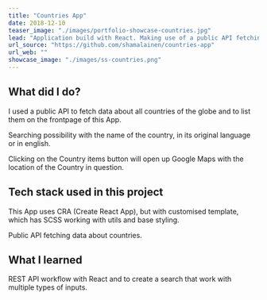 ```yaml
---
title: "Countries App"
date: 2018-12-10
teaser_image: "./images/portfolio-showcase-countries.jpg"
lead: "Application build with React. Making use of a public API fetching all countries' basic data."
url_source: "https://github.com/shamalainen/countries-app"
url_web: ""
showcase_image: "./images/ss-countries.png"
---
```


## What did I do?

I used a public API to fetch data about all countries of the globe and to list them on the frontpage of this App.

Searching possibility with the name of the country, in its original language or in english.

Clicking on the Country items button will open up Google Maps with the location of the Country in question.


## Tech stack used in this project

This App uses CRA (Create React App), but with customised template, which has SCSS working with utils and base styling.

Public API fetching data about countries.


## What I learned

REST API workflow with React and to create a search that work with multiple types of inputs.